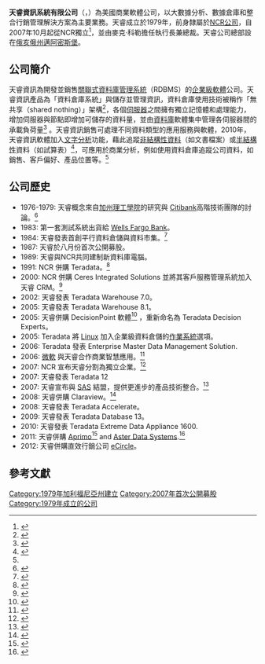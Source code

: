 {{Infobox company
 |name=Teradata Corporation
 |logo=Teradata_logo 2018.png
 |image=
 |image_caption=
 |type=[[上市公司|上市公司]]
 |traded_as={{Unbulleted list|{{nyse|TDC}}|[[S&P_400|S&P 400]] component}}
 |ISIN=
 |industry=[[資料倉儲|資料倉儲]]
 |founded={{start date and age|1979}}
 |founder=
 |location = [[聖地牙哥_(加利福尼亞州)|聖地牙哥 (加利福尼亞州)]]
 |num_locations=
 |num_locations_year=
 |area_served=Worldwide
 |key_people={{Unbulleted list|Steve McMillan ([[Chief_executive_officer|CEO]])|Stephen Brobst (Chief technology officer)|Claire Bramley (Chief financial officer)|Hillary Ashton (Chief product officer)}}
 |products=Integrated Data Warehouse Hardware and Software, [[File_hosting_service|Cloud-based Data Warehousing]], Unified Data Architecture, Big Data Analytics, Professional services, Customer service
 |services=Data Analytics
 |revenue={{decrease}} [[US$|US$]] 1.836 billion
 |revenue_year=2020
 |operating_income={{increase}} $230 million
 |net_income={{increase}} $129 million
 |net_income_year=2020
 |assets=
 |assets_year=
 |equity=
 |equity_year=
 |num_employees=8,535<ref>{{cite web |url= https://investor.teradata.com/financial-reports/sec-filings/sec-filings-details/default.aspx?FilingId=13965980 |title= For 10-K: Annual Report for the Fiscal Year Ending December 31, 2019 |date= 2020-02-28 |access-date= 2020-08-10 |archive-date= 2021-11-15 |archive-url= https://web.archive.org/web/20211115163615/https://investor.teradata.com/financial-reports/sec-filings/sec-filings-details/default.aspx?FilingId=13965980 }}</ref>
 |num_employees_year=2019
 |website={{official URL}}
 |footnotes=[[美国证券交易委员会|SEC]] report<ref>{{Citation|language=en|author=Teradata Corporation|url=https://investor.teradata.com/financial-reports/sec-filings/sec-filings-details/default.aspx?FilingId=13965980|title=Form 10 K|publisher=Teradata Corporation|date=2020-02-28|access-date=2021-02-24|archive-date=2021-11-15|archive-url=https://web.archive.org/web/20211115163615/https://investor.teradata.com/financial-reports/sec-filings/sec-filings-details/default.aspx?FilingId=13965980}}</ref>
}}

'''天睿資訊系統有限公司'''（{{lang-en|Teradata Corporation}}，{{nyse|TDC}}）為美國商業軟體公司，以大數據分析、數據倉庫和整合行銷管理解決方案為主要業務。天睿成立於1979年，前身隸屬於[[NCR公司|NCR公司]]，自2007年10月起從NCR獨立<ref>{{cite web |url=http://www.ncr.com/about_ncr/media_information/news_releases/2007/october/100107a.jsp |title=NCR Completes Teradata Spin Off |date=2007-10-01 |deadurl=yes |archiveurl=https://web.archive.org/web/20071018033916/http://www.ncr.com/about_ncr/media_information/news_releases/2007/october/100107a.jsp |archivedate=2007年10月18日 |access-date=2014年6月12日 }}</ref>，並由麥克·科勒擔任執行長兼總裁。天睿公司總部設在[[俄亥俄州|俄亥俄州]][[邁阿密斯堡,_俄亥俄州|邁阿密斯堡]]。

==公司簡介==
天睿資訊為開發並銷售[[關聯式資料庫管理系統|關聯式資料庫管理系統]]（RDBMS）的[[企業級軟體|企業級軟體]]公司。天睿資訊產品為「資料倉庫系統」與儲存並管理資訊，資料倉庫使用技術被稱作「無共享（shared nothing）」架構<ref>{{Cite web |url=http://www.teradatatech.com/?p=103 |title=存档副本 |accessdate=2014-06-12 |archive-date=2013-12-24 |archive-url=https://web.archive.org/web/20131224111110/http://www.teradatatech.com/?p=103 |dead-url=no }}</ref>，各個[[伺服器|伺服器]]之間擁有獨立記憶體和處理能力，增加伺服器與節點即增加可儲存的資料量，並由[[資料庫|資料庫]]軟體集中管理各伺服器間的承載負荷量<ref name="Lawson">{{cite web|last=Lawson|first=Loraine|title=How Business Logic Modeling Helps Data Warehouse Integration|url=http://www.itbusinessedge.com/cm/community/features/interviews/blog/how-business-logic-modeling-helps-data-warehouse-integration/?cs=43396|work=IT Business Edge|accessdate=2011-12-13|archive-date=2013-12-24|archive-url=https://web.archive.org/web/20131224121145/http://www.itbusinessedge.com/cm/community/features/interviews/blog/how-business-logic-modeling-helps-data-warehouse-integration/?cs=43396|dead-url=yes}}</ref> 。天睿資訊銷售可處理不同資料類型的應用服務與軟體，2010年，天睿資訊軟體加入[[文字分析|文字分析]]功能，藉此追蹤[[非結構性資料|非結構性資料]]（如文書檔案）或[[半結構性|半結構性]]資料（如試算表）<ref>{{cite web|last=Sambandaraksa|first=Don|title=Teradata launches new text analytics|url=http://www.bangkokpost.com/tech/computer/210208/teradata-launches-new-text-analytics|date=2010-08-12|work=Bangkok Post|accessdate=2011-12-13}}</ref>，可應用於商業分析，例如使用資料倉庫追蹤公司資料，如銷售、客戶偏好、產品位置等。<ref name="Lawson"/>

==公司歷史==
*1976-1979: 天睿概念來自[[加州理工學院|加州理工學院]]的研究與 [[Citibank|Citibank]]高階技術團隊的討論。<ref name="tdhist">{{Cite web |url=http://www.teradata.com/t/go.aspx/page.html?id=42649 |title=Teradata Milestones |access-date=2014-06-13 |archive-date=2007-08-15 |archive-url=https://web.archive.org/web/20070815113632/http://www.teradata.com/t/go.aspx/page.html?id=42649 |dead-url=yes }}</ref>
*1983: 第一套測試系統出貨給 [[Wells_Fargo_Bank|Wells Fargo Bank]]。
*1984: 天睿發表首創平行資料倉儲與資料市集。<ref name="Pereira">{{cite web|last=Pereira|first=Brian|title=Marrying Strategic Intelligence with Operational Intelligence|url=http://www.informationweek.in/Archive/10-01-01/Marrying_Strategic_Intelligence_with_Operational_Intelligence.aspx|date=2010-01-01|work=InformationWeek|accessdate=2011-12-13|deadurl=yes|archiveurl=https://web.archive.org/web/20120613152253/http://www.informationweek.in/Archive/10-01-01/Marrying_Strategic_Intelligence_with_Operational_Intelligence.aspx|archivedate=2012年6月13日}}</ref>
*1987: 天睿於八月份首次公開募股。
*1989: 天睿與NCR共同建制新資料庫電腦。
*1991: NCR 併購 Teradata。<ref>{{cite news|title=NCR, Teradata to split up|url=http://money.cnn.com/2007/01/08/news/companies/ncr/index.htm|publisher=CNN Money|accessdate=2011-12-13|date=2007-01-08|archive-date=2016-03-03|archive-url=https://web.archive.org/web/20160303173714/http://money.cnn.com/2007/01/08/news/companies/ncr/index.htm|dead-url=no}}</ref>
*2000: NCR 併購 Ceres Integrated Solutions 並將其客戶服務管理系統加入天睿 CRM。<ref>{{cite news|title=Company News; NCR Acquires Ceres Integrated in a $90 Million Deal.|url=http://www.nytimes.com/2000/04/12/business/company-news-ncr-acquires-ceres-integrated-in-a-90-million-deal.html|work=The New York Times|accessdate=2011-12-13|date=2000-04-12|archive-date=2015-05-27|archive-url=https://web.archive.org/web/20150527133710/http://www.nytimes.com/2000/04/12/business/company-news-ncr-acquires-ceres-integrated-in-a-90-million-deal.html|dead-url=no}}</ref>
*2002: 天睿發表 Teradata Warehouse 7.0。
*2005: 天睿發表 Teradata Warehouse 8.1。
*2005: 天睿併購 DecisionPoint 軟體<ref>{{cite web|title=Teradata Acquires DecisionPoint Software|url=http://www.information-management.com/news/1043424-1.html|date= 2005-12-05|publisher=Information Management Online}}</ref> ，重新命名為 Teradata Decision Experts。
*2005: Teradata 將 [[Linux|Linux]] 加入企業級資料倉儲的[[作業系統|作業系統]]選項。
*2006: Teradata 發表 Enterprise Master Data Management Solution.
*2006: [[微軟|微軟]] 與天睿合作商業智慧應用。<ref>{{cite press release|title=Microsoft and Teradata Collaborate to Offer Business Intelligence Solutions for Mutual Customers|url=http://www.microsoft.com/presspass/press/2007/jan07/01-15MSTeradataPR.mspx|publisher=Microsoft|date=2007-01-15|accessdate=2011-12-13|archive-url=https://web.archive.org/web/20120216020947/http://www.microsoft.com/presspass/press/2007/jan07/01-15MSTeradataPR.mspx|archive-date=2012-02-16|dead-url=yes}}</ref>
*2007: NCR 宣布天睿分割為獨立企業。<ref>{{cite news|title=NCR, Teradata to split up|url=http://money.cnn.com/2007/01/08/news/companies/ncr/index.htm|date=2007-01-08|publisher=CNN Money|accessdate=2011-12-13|archive-date=2016-03-03|archive-url=https://web.archive.org/web/20160303173714/http://money.cnn.com/2007/01/08/news/companies/ncr/index.htm|dead-url=no}}</ref>
*2007: 天睿發表 Teradata 12
*2007: 天睿宣布與 [[SAS_(software)|SAS]] 結盟，提供更進步的產品技術整合。<ref>{{cite web|title=SAS, Teradata Expand In-database Analytics Options.|url=http://www.efytimes.com/e1/38111/SAS,%20Teradata%20Expand%20In-database%20Analytics%20Options.htm|date=2009-10-24|publisher=EFYTimes.com|accessdate=2011-12-13|deadurl=yes|archiveurl=https://web.archive.org/web/20120518060304/http://www.efytimes.com/e1/38111/SAS,%20Teradata%20Expand%20In-database%20Analytics%20Options.htm|archivedate=2012年5月18日}}</ref>
*2008: 天睿併購 Claraview。<ref>{{cite web|last=Grimes|first=Seth|title=Teradata has Acquired BI/DW Firm Claraview|url=http://www.informationweek.com/blog/228900615|date=2008-03-20|work=InformationWeek|accessdate=2011-12-13|archive-date=2014-10-08|archive-url=https://web.archive.org/web/20141008192102/http://www.informationweek.com/software/information-management/teradata-has-acquired-bi-dw-firm-claraview/d/d-id/1065923|dead-url=no}}</ref>
*2008: 天睿發表 Teradata Accelerate。
*2009: 天睿發表 Teradata Database 13。
*2010: 天睿發表 Teradata Extreme Data Appliance 1600.
*2011: 天睿併購 [[Aprimo|Aprimo]]<ref>{{cite web|last=Morgan|first=Timothy Prickett|title=Teradata eats Aprimo for $550m.|url=http://www.channelregister.co.uk/2010/12/22/teradata_buys_aprimo/|date=2010-12-22|work=The Register|accessdate=2011-12-13|archive-date=2012-04-04|archive-url=https://www.webcitation.org/66fHWTpFn?url=http://www.channelregister.co.uk/2010/12/22/teradata_buys_aprimo/|dead-url=no}}</ref> and [[Aster_Data_Systems|Aster Data Systems]].<ref>{{cite web|last=Morgan|first=Timothy Prickett|title=Teradata snaps up Aster Data for $263m|url=http://www.theregister.co.uk/2011/03/03/teradata_buys_aster_data/|date=2011-03-03|work=The Register|accessdate=2011-12-13|archive-date=2014-07-02|archive-url=https://web.archive.org/web/20140702152314/http://www.theregister.co.uk/2011/03/03/teradata_buys_aster_data/|dead-url=no}}</ref>
*2012: 天睿併購直效行銷公司 [[eCircle|eCircle]]。

==參考文獻==
{{reflist | 2}}

{{Authority control}}

[[Category:1979年加利福尼亞州建立|Category:1979年加利福尼亞州建立]]
[[Category:2007年首次公開募股|Category:2007年首次公開募股]]
[[Category:1979年成立的公司|Category:1979年成立的公司]]